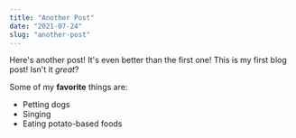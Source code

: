 ```yaml
---
title: "Another Post"
date: "2021-07-24"
slug: "another-post"
---
```


Here's another post! It's even better than the first one!
This is my first blog post! Isn't it *great*?

Some of my **favorite** things are:

* Petting dogs
* Singing
* Eating potato-based foods
